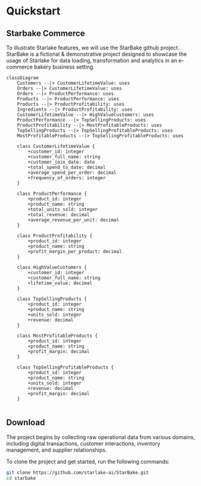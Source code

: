 
# Quickstart

## Starbake Commerce

To illustrate Starlake features, we will use the StarBake github project.
StarBake is a fictional & demonstrative project designed to showcase the usage of Starlake for data loading, transformation and analytics
in an e-commerce bakery business setting.




```mermaid
classDiagram
    Customers --|> CustomerLifetimeValue: uses
    Orders --|> CustomerLifetimeValue: uses
    Orders --|> ProductPerformance: uses
    Products --|> ProductPerformance: uses
    Products --|> ProductProfitability: uses
    Ingredients --|> ProductProfitability: uses
    CustomerLifetimeValue --|> HighValueCustomers: uses
    ProductPerformance --|> TopSellingProducts: uses
    ProductProfitability --|> MostProfitableProducts: uses
    TopSellingProducts --|> TopSellingProfitableProducts: uses
    MostProfitableProducts --|> TopSellingProfitableProducts: uses

    class CustomerLifetimeValue {
        +customer_id: integer
        +customer_full_name: string
        +customer_join_date: date
        +total_spend_to_date: decimal
        +average_spend_per_order: decimal
        +frequency_of_orders: integer
    }

    class ProductPerformance {
        +product_id: integer
        +product_name: string
        +total_units_sold: integer
        +total_revenue: decimal
        +average_revenue_per_unit: decimal
    }

    class ProductProfitability {
        +product_id: integer
        +product_name: string
        +profit_margin_per_product: decimal
    }

    class HighValueCustomers {
        +customer_id: integer
        +customer_full_name: string
        +lifetime_value: decimal
    }

    class TopSellingProducts {
        +product_id: integer
        +product_name: string
        +units_sold: integer
        +revenue: decimal
    }

    class MostProfitableProducts {
        +product_id: integer
        +product_name: string
        +profit_margin: decimal
    }

    class TopSellingProfitableProducts {
        +product_id: integer
        +product_name: string
        +units_sold: integer
        +revenue: decimal
        +profit_margin: decimal
    }


```

## Download 
The project begins by collecting raw operational data from various domains, including digital transactions, customer interactions, inventory management,
and supplier relationships.

To clone the project and get started, run the following commands:

```bash
git clone https://github.com/starlake-ai/StarBake.git
cd starbake
```
